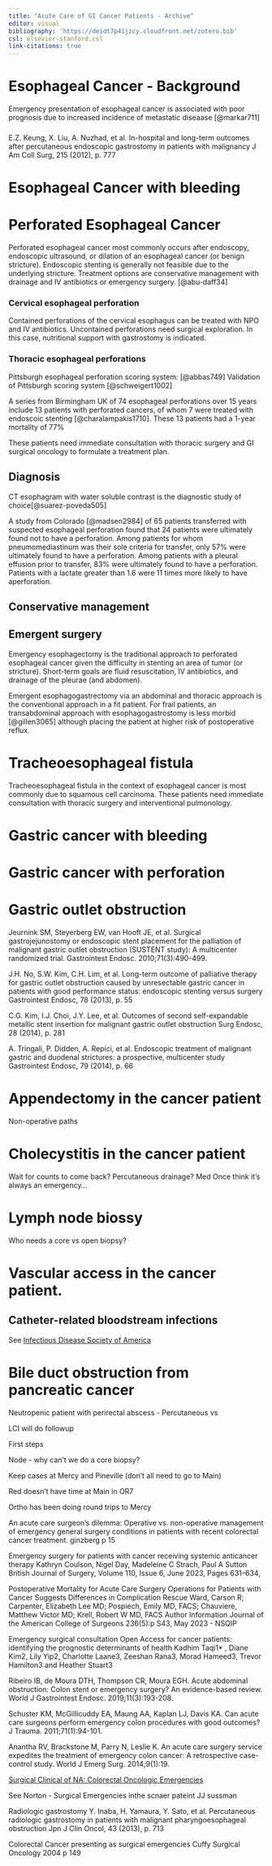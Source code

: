 ```yaml
---
title: "Acute Care of GI Cancer Patients - Archive"
editor: visual
bibliography: 'https://deidt7p41jzcy.cloudfront.net/zotero.bib'
csl: elsevier-stanford.csl
link-citations: true
---
```



# Esophageal Cancer - Background

Emergency presentation of esophageal cancer is associated with poor prognosis due to increased incidence of metastatic diseaase [@markar711]

### 

E.Z. Keung, X. Liu, A. Nuzhad, et al. In-hospital and long-term outcomes after percutaneous endoscopic gastrostomy in patients with malignancy J Am Coll Surg, 215 (2012), p. 777

# Esophageal Cancer with bleeding

# Perforated Esophageal Cancer

Perforated esophageal cancer most commonly occurs after endoscopy, endoscopic ultrasound, or dilation of an esophageal cancer (or benign stricture). Endoscopic stenting is generally not feasible due to the underlying stricture. Treatment options are conservative management with drainage and IV antibiotics or emergency surgery. [@abu-daff34]

### Cervical esophageal perforation

Contained perforations of the cervical esophagus can be treated with NPO and IV antibiotics. Uncontained perforations need surgical exploration. In this case, nutritional support with gastrostomy is indicated.

### Thoracic esophageal perforations

Pittsburgh esophageal perforation scoring system: [@abbas749] Validation of Pittsburgh scoring system [@schweigert1002]

A series from Birmingham UK of 74 esophageal perforations over 15 years include 13 patients with perforated cancers, of whom 7 were treated with endoscoic stenting [@charalampakis1710]. These 13 patients had a 1-year mortality of 77%

These patients need immediate consultation with thoracic surgery and GI surgical oncology to formulate a treatment plan.

## Diagnosis

CT esophagram with water soluble contrast is the diagnostic study of choice[@suarez-poveda505]

A study from Colorado [@madsen2984] of 65 patients transferred with suspected esophageal perforation found that 24 patients were ultimately found not to have a perforation. Among patients for whom pneumomediastinum was their sole criteria for transfer, only 57% were ultimately found to have a perforation. Among patients with a pleural effusion prior to transfer, 83% were ultimately found to have a perforation. Patients with a lactate greater than 1.6 were 11 times more likely to have aperforation.

## Conservative management

## Emergent surgery

Emergency esophagectomy is the traditional approach to perforated esophageal cancer given the difficulty in stenting an area of tumor (or stricture). Short-term goals are fluid resuscitation, IV antibiotics, and drainage of the pleurae (and abdomen).

Emergent esophagogastrectomy via an abdominal and thoracic approach is the conventional approach in a fit patient. For frail patients, an transabdominal approach with esophagogastrostomy is less morbid [@gillen3065] although placing the patient at higher risk of postoperative reflux.

# Tracheoesophageal fistula

Tracheoesophageal fistula in the context of esophageal cancer is most commonly due to squamous cell carcinoma. These patients need immediate consultation with thoracic surgery and interventional pulmonology.

# Gastric cancer with bleeding

# Gastric cancer with perforation

# Gastric outlet obstruction

Jeurnink SM, Steyerberg EW, van Hooft JE, et al. Surgical gastrojejunostomy or endoscopic stent placement for the palliation of malignant gastric outlet obstruction (SUSTENT study): A multicenter randomized trial. Gastrointest Endosc. 2010;71(3):490-499.

J.H. No, S.W. Kim, C.H. Lim, et al. Long-term outcome of palliative therapy for gastric outlet obstruction caused by unresectable gastric cancer in patients with good performance status: endoscopic stenting versus surgery Gastrointest Endosc, 78 (2013), p. 55

C.G. Kim, I.J. Choi, J.Y. Lee, et al. Outcomes of second self-expandable metallic stent insertion for malignant gastric outlet obstruction Surg Endosc, 28 (2014), p. 281

A. Tringali, P. Didden, A. Repici, et al. Endoscopic treatment of malignant gastric and duodenal strictures: a prospective, multicenter study Gastrointest Endosc, 79 (2014), p. 66

# Appendectomy in the cancer patient

Non-operative paths

# Cholecystitis in the cancer patient

Wait for counts to come back? Percutaneous drainage? Med Once think it's always an emergency...

# Lymph node biossy

Who needs a core vs open biopsy?

# Vascular access in the cancer patient.

## Catheter-related bloodstream infections

See [Infectious Disease Society of America](https://academic.oup.com/cid/article/49/1/1/369414)

# Bile duct obstruction from pancreatic cancer

Neutropenic patient with perirectal abscess - Percutaneous vs

LCI will do followup

First steps

Node - why can't we do a core biopsy?

Keep cases at Mercy and Pineville (don't all need to go to Main)

Red doesn't have time at Main in OR7

Ortho has been doing round trips to Mercy

An acute care surgeon's dilemma: Operative vs. non-operative management of emergency general surgery conditions in patients with recent colorectal cancer treatment. ginzberg p 15

Emergency surgery for patients with cancer receiving systemic anticancer therapy Kathryn Coulson, Nigel Day, Madeleine C Strach, Paul A Sutton British Journal of Surgery, Volume 110, Issue 6, June 2023, Pages 631–634,

Postoperative Mortality for Acute Care Surgery Operations for Patients with Cancer Suggests Differences in Complication Rescue Ward, Carson R; Carpenter, Elizabeth Lee MD; Pospiech, Emily MD, FACS; Chauviere, Matthew Victor MD; Krell, Robert W MD, FACS Author Information Journal of the American College of Surgeons 236(5):p S43, May 2023 - NSQIP

Emergency surgical consultation Open Access for cancer patients: identifying the prognostic determinants of health Kadhim Taqi1\* , Diane Kim2, Lily Yip2, Charlotte Laane3, Zeeshan Rana3, Morad Hameed3, Trevor Hamilton3 and Heather Stuart3

Ribeiro IB, de Moura DTH, Thompson CR, Moura EGH. Acute abdominal obstruction: Colon stent or emergency surgery? An evidence-based review. World J Gastrointest Endosc. 2019;11(3):193-208.

Schuster KM, McGillicuddy EA, Maung AA, Kaplan LJ, Davis KA. Can acute care surgeons perform emergency colon procedures with good outcomes? J Trauma. 2011;71(1):94-101.

Anantha RV, Brackstone M, Parry N, Leslie K. An acute care surgery service expedites the treatment of emergency colon cancer: A retrospective case-control study. World J Emerg Surg. 2014;9(1):19.

[Surgical Clinical of NA: Colorectal Oncologic Emergencies](https://www-clinicalkey-com.wake.idm.oclc.org/#!/content/journal/1-s2.0-S0039610923002086)

See Norton - Surgical Emergencies inthe scnaer pateint JJ sussman

Radiologic gastrostomy Y. Inaba, H. Yamaura, Y. Sato, et al. Percutaneous radiologic gastrostomy in patients with malignant pharyngoesophageal obstruction Jpn J Clin Oncol, 43 (2013), p. 713

Colorectal Cancer presenting as surgical emergencies Cuffy Surgical Oncology 2004 p 149
